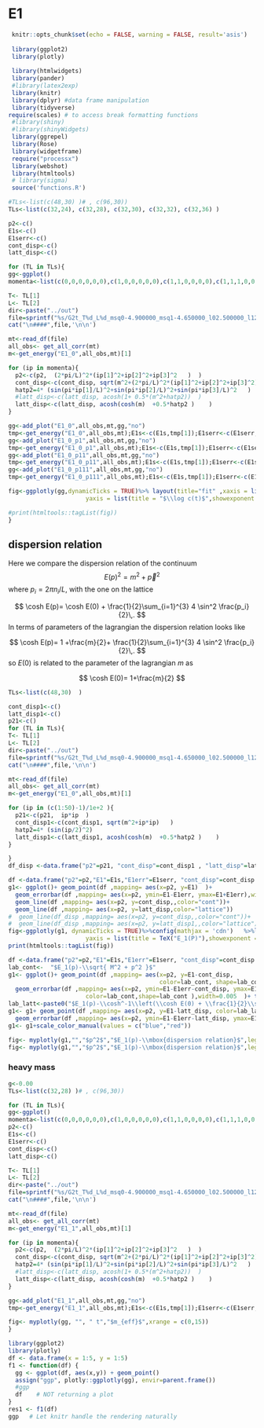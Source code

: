 
# E1 {#E1}



```r
 knitr::opts_chunk$set(echo = FALSE, warning = FALSE, result='asis')
 
 library(ggplot2)
 library(plotly)
 
 library(htmlwidgets)
 library(pander)
 #library(latex2exp)
 library(knitr)
 library(dplyr) #data frame manipulation
 library(tidyverse)
require(scales) # to access break formatting functions
 #library(shiny)
 #library(shinyWidgets)
 library(ggrepel)
 library(Rose)
 library(widgetframe)
 require("processx")
 library(webshot)
 library(htmltools)
 # library(sigma)
 source('functions.R')
```



```r


#TLs<-list(c(48,30) )# , c(96,30))
TLs<-list(c(32,24), c(32,28), c(32,30), c(32,32), c(32,36) )

p2<-c()
E1s<-c()
E1serr<-c()
cont_disp<-c()
latt_disp<-c()

for (TL in TLs){
gg<-ggplot()
momenta<-list(c(0,0,0,0,0,0),c(1,0,0,0,0,0),c(1,1,0,0,0,0),c(1,1,1,0,0,0))

T<- TL[1]
L<- TL[2]
dir<-paste("../out")
file=sprintf("%s/G2t_T%d_L%d_msq0-4.900000_msq1-4.650000_l02.500000_l12.500000_mu5.000000_g0.000000_rep0_output",dir,T,L)
cat("\n####",file,'\n\n')

mt<-read_df(file)
all_obs<- get_all_corr(mt)
m<-get_energy("E1_0",all_obs,mt)[1]  

for (ip in momenta){
  p2<-c(p2,  (2*pi/L)^2*(ip[1]^2+ip[2]^2+ip[3]^2   )  )
  cont_disp<-c(cont_disp, sqrt(m^2+(2*pi/L)^2*(ip[1]^2+ip[2]^2+ip[3]^2)  )   )
  hatp2=4* (sin(pi*ip[1]/L)^2+sin(pi*ip[2]/L)^2+sin(pi*ip[3]/L)^2   )
  #latt_disp<-c(latt_disp, acosh(1+ 0.5*(m^2+hatp2))  )
  latt_disp<-c(latt_disp, acosh(cosh(m)  +0.5*hatp2 )    )
}

gg<-add_plot("E1_0",all_obs,mt,gg,"no")
tmp<-get_energy("E1_0",all_obs,mt);E1s<-c(E1s,tmp[1]);E1serr<-c(E1serr,tmp[2])
gg<-add_plot("E1_0_p1",all_obs,mt,gg,"no")
tmp<-get_energy("E1_0_p1",all_obs,mt);E1s<-c(E1s,tmp[1]);E1serr<-c(E1serr,tmp[2])
gg<-add_plot("E1_0_p11",all_obs,mt,gg,"no")
tmp<-get_energy("E1_0_p11",all_obs,mt);E1s<-c(E1s,tmp[1]);E1serr<-c(E1serr,tmp[2])
gg<-add_plot("E1_0_p111",all_obs,mt,gg,"no")
tmp<-get_energy("E1_0_p111",all_obs,mt);E1s<-c(E1s,tmp[1]);E1serr<-c(E1serr,tmp[2])

fig<-ggplotly(gg,dynamicTicks = TRUE)%>% layout(title="fit" ,xaxis = list(title = "$t$",showexponent = "all", exponentformat = "e" , range=c(0, 14), autorange = F  ) ,
                      yaxis = list(title = "$\\log c(t)$",showexponent = "all", exponentformat = "e", autorange = T  ))  

#print(htmltools::tagList(fig))
}

```


## dispersion relation

Here we compare the dispersion relation of the continuum 
$$
 E(p)^2=m^2+\vec p^2
$$
where $p_i=2\pi n_i/L$, with the one on the lattice

$$
  \cosh E(p)= \cosh E(0) + \frac{1}{2}\sum_{i=1}^{3} 4 \sin^2 \frac{p_i}{2}\,.
$$
In terms of parameters of the lagrangian the dispersion relation looks like 

$$
\cosh E(p)= 1 +\frac{m}{2}+ \frac{1}{2}\sum_{i=1}^{3} 4 \sin^2 \frac{p_i}{2}\,.
$$
so $E(0)$ is related to the parameter of the lagrangian $m$ as

$$
  \cosh E(0)= 1+\frac{m}{2}
$$

```r


TLs<-list(c(48,30)  )

cont_disp1<-c()
latt_disp1<-c()
p21<-c()
for (TL in TLs){
T<- TL[1]
L<- TL[2]
dir<-paste("../out")
file=sprintf("%s/G2t_T%d_L%d_msq0-4.900000_msq1-4.650000_l02.500000_l12.500000_mu5.000000_g0.000000_rep0_output",dir,T,L)
cat("\n####",file,'\n\n')

mt<-read_df(file)
all_obs<- get_all_corr(mt)
m<-get_energy("E1_0",all_obs,mt)[1]  

for (ip in (c(1:50)-1)/1e+2 ){
  p21<-c(p21,  ip*ip  )
  cont_disp1<-c(cont_disp1, sqrt(m^2+ip*ip)   )
  hatp2=4* (sin(ip/2)^2)
  latt_disp1<-c(latt_disp1, acosh(cosh(m)  +0.5*hatp2 )    )
}

}
df_disp <-data.frame("p2"=p21, "cont_disp"=cont_disp1 , "latt_disp"=latt_disp1)

```

```r

df <-data.frame("p2"=p2,"E1"=E1s,"E1err"=E1serr, "cont_disp"=cont_disp , "latt_disp"=latt_disp)
g1<- ggplot()+ geom_point(df ,mapping= aes(x=p2, y=E1)  )+
  geom_errorbar(df ,mapping= aes(x=p2, ymin=E1-E1err, ymax=E1+E1err),width=0.005  )+ theme_bw()+
  geom_line(df ,mapping= aes(x=p2, y=cont_disp,,color="cont"))+
  geom_line(df ,mapping= aes(x=p2, y=latt_disp,color="lattice"))
#  geom_line(df_disp ,mapping= aes(x=p2, y=cont_disp,,color="cont"))+
#  geom_line(df_disp ,mapping= aes(x=p2, y=latt_disp1,,color="lattice"))
fig<-ggplotly(g1, dynamicTicks = TRUE)%>%config(mathjax = 'cdn')   %>%layout(title="dispersion relation" ,xaxis = list(title = TeX("p^2"),showexponent = "all", exponentformat = "e" ,  autorange = T  ) ,
                      yaxis = list(title = TeX("E_1(P)"),showexponent = "all", exponentformat = "e", autorange = T  )) 
print(htmltools::tagList(fig))

```


```r
df <-data.frame("p2"=p2,"E1"=E1s,"E1err"=E1serr, "cont_disp"=cont_disp , "latt_disp"=latt_disp)
lab_cont<-  "$E_1(p)-\\sqrt{ M^2 + p^2 }$"
g1<- ggplot()+ geom_point(df ,mapping= aes(x=p2, y=E1-cont_disp,
                                           color=lab_cont, shape=lab_cont )  )+
  geom_errorbar(df ,mapping= aes(x=p2, ymin=E1-E1err-cont_disp, ymax=E1+E1err-cont_disp,
                      color=lab_cont,shape=lab_cont ),width=0.005  )+ theme_bw() 
lab_latt<-paste0("$E_1(p)-\\cosh^-1\\left(\\cosh E(0) + \\frac{1}{2}\\sum_{i=1}^{3} 4 \\sin^2 \\frac{p_i}{2}\\right)$")
g1<- g1+ geom_point(df ,mapping= aes(x=p2, y=E1-latt_disp, color=lab_latt,shape=lab_latt)  )+
  geom_errorbar(df ,mapping= aes(x=p2, ymin=E1-E1err-latt_disp, ymax=E1+E1err-latt_disp, color=lab_latt,shape=lab_latt),width=0.005  ) 
g1<- g1+scale_color_manual(values = c("blue","red"))

fig<- myplotly(g1,"","$p^2$","$E_1(p)-\\mbox{dispersion relation}$",legend_position=c(0.1,0.1))
fig<- myplotly(g1,"","$p^2$","$E_1(p)-\\mbox{dispersion relation}$",legend_position=c(0.35,0.15), to_print = FALSE, save_pdf = "E1_0_disp_rel")


```


### heavy mass

```r

g<-0.00
TLs<-list(c(32,28) )# , c(96,30))

for (TL in TLs){
gg<-ggplot()
momenta<-list(c(0,0,0,0,0,0),c(1,0,0,0,0,0),c(1,1,0,0,0,0),c(1,1,1,0,0,0))
p2<-c()
E1s<-c()
E1serr<-c()
cont_disp<-c()
latt_disp<-c()

T<- TL[1]
L<- TL[2]
dir<-paste("../out")
file=sprintf("%s/G2t_T%d_L%d_msq0-4.900000_msq1-4.650000_l02.500000_l12.500000_mu5.000000_g%.6f_rep0_output",dir,T,L,g)
cat("\n####",file,'\n\n')

mt<-read_df(file)
all_obs<- get_all_corr(mt)
m<-get_energy("E1_1",all_obs,mt)[1]  

for (ip in momenta){
  p2<-c(p2,  (2*pi/L)^2*(ip[1]^2+ip[2]^2+ip[3]^2   )  )
  cont_disp<-c(cont_disp, sqrt(m^2+(2*pi/L)^2*(ip[1]^2+ip[2]^2+ip[3]^2)  )   )
  hatp2=4* (sin(pi*ip[1]/L)^2+sin(pi*ip[2]/L)^2+sin(pi*ip[3]/L)^2   )
  #latt_disp<-c(latt_disp, acosh(1+ 0.5*(m^2+hatp2))  )
  latt_disp<-c(latt_disp, acosh(cosh(m)  +0.5*hatp2 )    )
}

gg<-add_plot("E1_1",all_obs,mt,gg,"no")
tmp<-get_energy("E1_1",all_obs,mt);E1s<-c(E1s,tmp[1]);E1serr<-c(E1serr,tmp[2])

fig<- myplotly(gg, "", " t","$m_{eff}$",xrange = c(0,15))
}

```


```r
library(ggplot2)
library(plotly)
df <- data.frame(x = 1:5, y = 1:5)    
f1 <- function(df) {
  gg <- ggplot(df, aes(x,y)) + geom_point()
  assign("ggp", plotly::ggplotly(gg), envir=parent.frame())
  #ggp
  df    # NOT returning a plot
}
res1 <- f1(df)
ggp   # Let knitr handle the rendering naturally
```